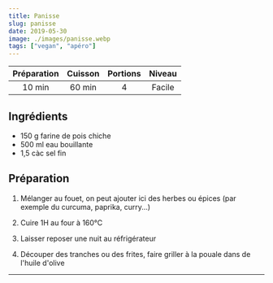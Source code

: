 ```yaml
---
title: Panisse
slug: panisse
date: 2019-05-30
image: ./images/panisse.webp
tags: ["vegan", "apéro"]
---
```


| Préparation | Cuisson | Portions | Niveau |
| :-: | :-: | :-: | :-: |
| 10 min | 60 min | 4 | Facile |

## Ingrédients

- <ListItem>150 g farine de pois chiche</ListItem>
- <ListItem>500 ml eau bouillante</ListItem>
- <ListItem>1,5 càc sel fin</ListItem>

## Préparation

1. Mélanger au fouet, on peut ajouter ici des herbes ou épices (par exemple du curcuma, paprika, curry...)

2. Cuire 1H au four à 160°C

3. Laisser reposer une nuit au réfrigérateur

4. Découper des tranches ou des frites, faire griller à la pouale dans de l'huile d'olive

---

